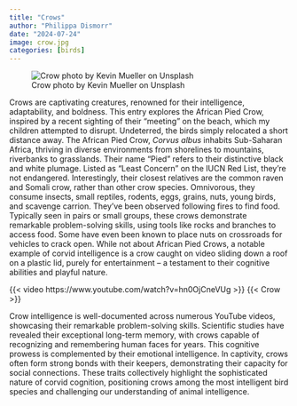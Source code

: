 ```yaml
---
title: "Crows"
author: "Philippa Dismorr"
date: "2024-07-24"
image: crow.jpg
categories: [birds]
---
```


![Crow photo by Kevin Mueller on Unsplash](crow.jpg)

Crows are captivating creatures, renowned for their intelligence, adaptability, and boldness. This entry explores the African Pied Crow, inspired by a recent sighting of their "meeting" on the beach, which my children attempted to disrupt. Undeterred, the birds simply relocated a short distance away.
The African Pied Crow, *Corvus albus* inhabits Sub-Saharan Africa, thriving in diverse environments from shorelines to mountains, riverbanks to grasslands. Their name "Pied" refers to their distinctive black and white plumage. Listed as "Least Concern" on the IUCN Red List, they're not endangered. Interestingly, their closest relatives are the common raven and Somali crow, rather than other crow species. Omnivorous, they consume insects, small reptiles, rodents, eggs, grains, nuts, young birds, and scavenge carrion. They've been observed following fires to find food. Typically seen in pairs or small groups, these crows demonstrate remarkable problem-solving skills, using tools like rocks and branches to access food. Some have even been known to place nuts on crossroads for vehicles to crack open.
While not about African Pied Crows, a notable example of corvid intelligence is a crow caught on video sliding down a roof on a plastic lid, purely for entertainment – a testament to their cognitive abilities and playful nature.

{{< video https://www.youtube.com/watch?v=hn0OjCneVUg >}}
{{< Crow >}}

Crow intelligence is well-documented across numerous YouTube videos, showcasing their remarkable problem-solving skills. Scientific studies have revealed their exceptional long-term memory, with crows capable of recognizing and remembering human faces for years. This cognitive prowess is complemented by their emotional intelligence. In captivity, crows often form strong bonds with their keepers, demonstrating their capacity for social connections. These traits collectively highlight the sophisticated nature of corvid cognition, positioning crows among the most intelligent bird species and challenging our understanding of animal intelligence.


